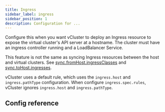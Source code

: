 ```yaml
---
title: Ingress
sidebar_label: ingress
sidebar_position: 1
description: Configuration for ...
---
```



Configure this when you want vCluster to deploy an Ingress resource to expose the virtual cluster's API server at a hostname. The cluster must have an ingress controller running and a LoadBalancer Service.

This feature is not the same as syncing Ingress resources between the host and virtual clusters. See [sync.fromHost.ingressClasses](../../sync/from-host/ingress-classes) and [sync.toHost.ingresses](../../sync/to-host/networking/ingresses).

vCluster uses a default rule, which uses the `ingress.host` and `ingress.pathType` configuration.  When configure `ingress.spec.rules`, vCluster ignores `ingress.host` and `ingress.pathType`.

## Config reference

<ControlPlaneIngress/>